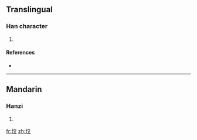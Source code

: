 ==Translingual==

===Han character===
{{Han char|rn=86|rad=火|as=06|sn=10|four=|canj=火卜金大 (FYCK)}}

# {{defn|Han|sort=火06}}

====References====
* {{Han ref|kx=0669.110|dkj=18982|dj=1078.180|hdz=32200.180|uh=70C4|ud=28868}}

----

==Mandarin==

===Hanzi===
{{cmn-hanzi|pin=[[jiǎo]] ([[jiao3]]), [[quǎn]] ([[quan3]])|wg=chiao<sup>3</sup>, ch'üan<sup>3</sup>}}

# {{defn|Mandarin|sort=火06}}

[[fr:烄]]
[[zh:烄]]